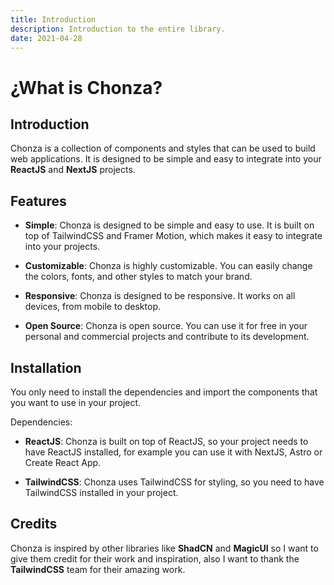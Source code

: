 ```yaml
---
title: Introduction
description: Introduction to the entire library.
date: 2021-04-28
---
```


# ¿What is Chonza?

## Introduction

Chonza is a collection of components and styles that can be used to build web applications. It is designed to be simple and easy to integrate into your **ReactJS** and **NextJS** projects.

## Features

- **Simple**: Chonza is designed to be simple and easy to use. It is built on top of TailwindCSS and Framer Motion, which makes it easy to integrate into your projects.

- **Customizable**: Chonza is highly customizable. You can easily change the colors, fonts, and other styles to match your brand.

- **Responsive**: Chonza is designed to be responsive. It works on all devices, from mobile to desktop.

- **Open Source**: Chonza is open source. You can use it for free in your personal and commercial projects and contribute to its development.

## Installation

You only need to install the dependencies and import the components that you want to use in your project.

Dependencies:

- **ReactJS**: Chonza is built on top of ReactJS, so your project needs to have ReactJS installed, for example you can use it with NextJS, Astro or Create React App.

- **TailwindCSS**: Chonza uses TailwindCSS for styling, so you need to have TailwindCSS installed in your project.

## Credits

Chonza is inspired by other libraries like **ShadCN** and **MagicUI** so I want to give them credit for their work and inspiration, also I want to thank the **TailwindCSS** team for their amazing work.
